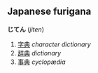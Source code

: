 == Japanese furigana ==
'''じてん''' (''jiten'')

# [[字典]] ''character dictionary''
# [[辞典]] ''dictionary''
# [[事典]] ''cyclopædia''